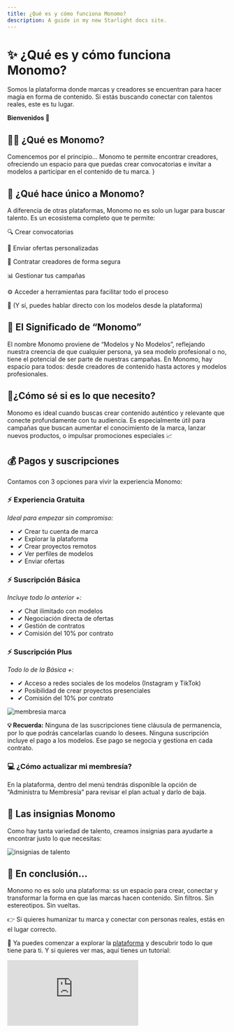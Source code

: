 ```yaml
---
title: ¿Qué es y cómo funciona Monomo?
description: A guide in my new Starlight docs site.
---
```

# ✨ ¿Qué es y cómo funciona Monomo?

Somos la plataforma donde marcas y creadores se encuentran para hacer magia en forma de contenido. Si estás buscando conectar con talentos reales, este es tu lugar.

**Bienvenidos 🤩**

## 👨‍🎨 ¿Qué es Monomo?

Comencemos por el principio… Monomo te permite encontrar creadores, ofreciendo un espacio para que puedas crear convocatorias e invitar a modelos a participar en el contenido de tu marca. }

## 💎 ¿Qué hace único a Monomo?

A diferencia de otras plataformas, Monomo no es solo un lugar para buscar talento.
Es un ecosistema completo que te permite:

🔍 Crear convocatorias

🤙 Enviar ofertas personalizadas

🤝 Contratar creadores de forma segura

📊 Gestionar tus campañas

⚙️ Acceder a herramientas para facilitar todo el proceso

📲 (Y sí, puedes hablar directo con los modelos desde la plataforma)

## 🤳 El Significado de “Monomo”

El nombre Monomo proviene de “Modelos y No Modelos”, reflejando nuestra creencia de que cualquier persona, ya sea modelo profesional o no, tiene el potencial de ser parte de nuestras campañas. En Monomo, hay espacio para todos: desde creadores de contenido hasta actores y modelos profesionales.

## 🤔¿Cómo sé si es lo que necesito?

Monomo es ideal cuando buscas crear contenido auténtico y relevante que conecte profundamente con tu audiencia. Es especialmente útil para campañas que buscan aumentar el conocimiento de la marca, lanzar nuevos productos, o impulsar promociones especiales 📈

## 💰 Pagos y suscripciones

Contamos con 3 opciones para vivir la experiencia Monomo:

<div style={{
  display: 'flex',
  flexWrap: 'wrap',
  gap: '20px',
  justifyContent: 'space-between',
}}>

  <div style={{
    flex: '1 1 300px',
    padding: '15px',
    border: '1px solid #ddd',
    borderRadius: '10px',
    backgroundColor: '#f9f9f9'
  }}>
    <h3>⚡ Experiencia Gratuita</h3>
    <p><em>Ideal para empezar sin compromiso:</em></p>
    <ul>
      <li>✔ Crear tu cuenta de marca</li>
      <li>✔ Explorar la plataforma</li>
      <li>✔ Crear proyectos remotos</li>
      <li>✔ Ver perfiles de modelos</li>
      <li>✔ Enviar ofertas</li>
    </ul>
  </div>

  <div style={{
    flex: '1 1 300px',
    padding: '15px',
    border: '1px solid #ddd',
    borderRadius: '10px',
    backgroundColor: '#f0f6ff'
  }}>
    <h3>⚡ Suscripción Básica</h3>
    <p><em>Incluye todo lo anterior +:</em></p>
    <ul>
      <li>✔ Chat ilimitado con modelos</li>
      <li>✔ Negociación directa de ofertas</li>
      <li>✔ Gestión de contratos</li>
      <li>✔ Comisión del 10% por contrato</li>
    </ul>
  </div>

  <div style={{
    flex: '1 1 300px',
    padding: '15px',
    border: '1px solid #ddd',
    borderRadius: '10px',
    backgroundColor: '#fff3f9'
  }}>
    <h3>⚡ Suscripción Plus</h3>
    <p><em>Todo lo de la Básica +:</em></p>
    <ul>
      <li>✔ Acceso a redes sociales de los modelos (Instagram y TikTok)</li>
      <li>✔ Posibilidad de crear proyectos presenciales</li>
      <li>✔ Comisión del 10% por contrato</li>
    </ul>
  </div>

</div>



![membresia marca](/images/membresia-marca.png)

**💡 Recuerda:**  Ninguna de las suscripciones tiene cláusula de permanencia, por lo que podrás cancelarlas cuando lo desees.
Ninguna suscripción incluye el pago a los modelos. Ese pago se negocia y gestiona en cada contrato.

### 💻 ¿Cómo actualizar mi membresía?

En la plataforma, dentro del menú tendrás disponible la opción de “Administra tu Membresía” para revisar el plan actual y darlo de baja. 

## 🏅 Las insignias Monomo

Como hay tanta variedad de talento, creamos insignias para ayudarte a encontrar justo lo que necesitas:

![insignias de talento](/images/insginias-talento.png)

## 🎯 En conclusión…

Monomo no es solo una plataforma: ss un espacio para crear, conectar y transformar la forma en que las marcas hacen contenido. Sin filtros. Sin estereotipos. Sin vueltas.

👉 Si quieres humanizar tu marca y conectar con personas reales, estás en el lugar correcto.

🎥 Ya puedes comenzar a explorar la [plataforma](https://app.monomo.com.co/) y descubrir todo lo que tiene para ti. Y si quieres ver mas, aquí tienes un tutorial:

<div
  style={{
    position: 'relative',
    paddingBottom: '50%',
    height: 0,
    maxWidth: '560px',
    margin: '24px auto',
  }}
>
  <iframe
    src="https://www.youtube.com/embed/MaHkyn8daVk"
    frameBorder="0"
    allow="accelerometer; autoplay; clipboard-write; encrypted-media; gyroscope; picture-in-picture"
    allowFullScreen
    style={{
      position: 'absolute',
      top: 0,
      left: 0,
      width: '100%',
      height: '100%',
      borderRadius: '12px',
    }}
  />
</div>

**¡Gracias por ser parte de nuestra comunidad! 💜**

